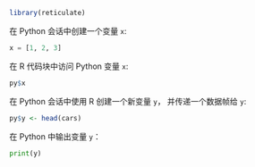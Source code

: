 ```r
library(reticulate)
```

在 Python 会话中创建一个变量 `x`:


```python
x = [1, 2, 3]
```


在 R 代码块中访问 Python 变量 `x`:

```r
py$x
```

在 Python 会话中使用 R 创建一个新变量 `y`， 并传递一个数据帧给 `y`:

```r
py$y <- head(cars)
```


在 Python 中输出变量 `y`：

```python
print(y)
```
